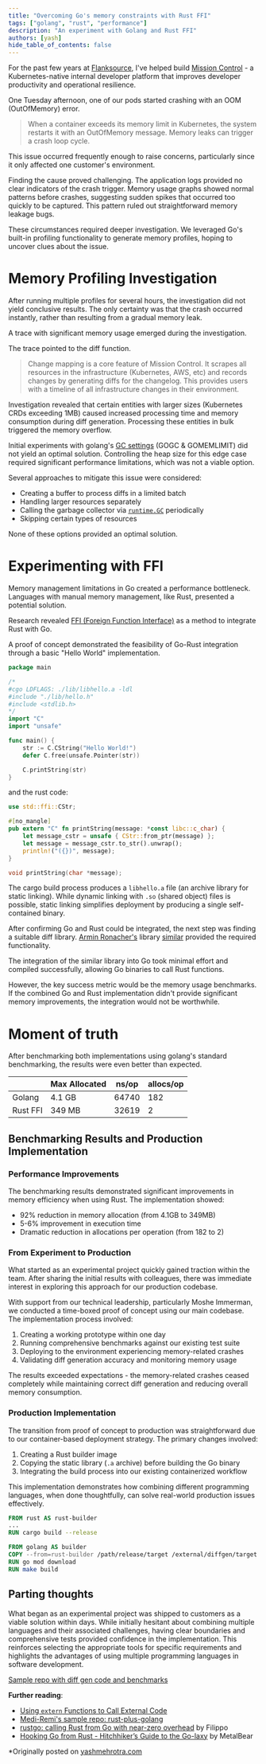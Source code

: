 ```yaml
---
title: "Overcoming Go's memory constraints with Rust FFI"
tags: ["golang", "rust", "performance"]
description: "An experiment with Golang and Rust FFI"
authors: [yash]
hide_table_of_contents: false
---
```


For the past few years at [Flanksource](https://flanksource.com/), I've helped build [Mission Control](https://flanksource.com/docs) - a Kubernetes-native internal developer platform that improves developer productivity and operational resilience.

One Tuesday afternoon, one of our pods started crashing with an OOM (OutOfMemory) error.

> When a container exceeds its memory limit in Kubernetes, the system restarts it with an OutOfMemory message. Memory leaks can trigger a crash loop cycle.

This issue occurred frequently enough to raise concerns, particularly since it only affected one customer's environment.

Finding the cause proved challenging. The application logs provided no clear indicators of the crash trigger. Memory usage graphs showed normal patterns before crashes, suggesting sudden spikes that occurred too quickly to be captured. This pattern ruled out straightforward memory leakage bugs.

These circumstances required deeper investigation. We leveraged Go's built-in profiling functionality to generate memory profiles, hoping to uncover clues about the issue.

# Memory Profiling Investigation

After running multiple profiles for several hours, the investigation did not yield conclusive results. The only certainty was that the crash occurred instantly, rather than resulting from a gradual memory leak.

A trace with significant memory usage emerged during the investigation.

<Screenshot img="/img/blog/rust-ffi/go-diff-first-profile.png" shadow={false} />

The trace pointed to the diff function.

> Change mapping is a core feature of Mission Control. It scrapes all resources in the infrastructure (Kubernetes, AWS, etc) and records changes by generating diffs for the changelog. This provides users with a timeline of all infrastructure changes in their environment.

<Screenshot img="/img/blog/rust-ffi/change-mapping.png" shadow={false} />

Investigation revealed that certain entities with larger sizes (Kubernetes CRDs exceeding 1MB) caused increased processing time and memory consumption during diff generation. Processing these entities in bulk triggered the memory overflow.

Initial experiments with golang's [GC settings](https://tip.golang.org/doc/gc-guide#Memory_limit) (GOGC & GOMEMLIMIT) did not yield an optimal solution. Controlling the heap size for this edge case required significant performance limitations, which was not a viable option.

Several approaches to mitigate this issue were considered:

- Creating a buffer to process diffs in a limited batch
- Handling larger resources separately
- Calling the garbage collector via [`runtime.GC`](https://pkg.go.dev/runtime#GC) periodically
- Skipping certain types of resources

None of these options provided an optimal solution.

# Experimenting with FFI

Memory management limitations in Go created a performance bottleneck. Languages with manual memory management, like Rust, presented a potential solution.

Research revealed [FFI (Foreign Function Interface)](https://doc.rust-lang.org/book/ch19-01-unsafe-rust.html#using-extern-functions-to-call-external-code) as a method to integrate Rust with Go.

A proof of concept demonstrated the feasibility of Go-Rust integration through a basic "Hello World" implementation.

```go title="main.go"
package main

/*
#cgo LDFLAGS: ./lib/libhello.a -ldl
#include "./lib/hello.h"
#include <stdlib.h>
*/
import "C"
import "unsafe"

func main() {
	str := C.CString("Hello World!")
	defer C.free(unsafe.Pointer(str))

	C.printString(str)
}
```

and the rust code:

```rust title="src/lib.rs"
use std::ffi::CStr;

#[no_mangle]
pub extern "C" fn printString(message: *const libc::c_char) {
    let message_cstr = unsafe { CStr::from_ptr(message) };
    let message = message_cstr.to_str().unwrap();
    println!("({})", message);
}
```

```c title="lib/hello.h"
void printString(char *message);
```

The cargo build process produces a `libhello.a` file (an archive library for static linking). While dynamic linking with `.so` (shared object) files is possible, static linking simplifies deployment by producing a single self-contained binary.

After confirming Go and Rust could be integrated, the next step was finding a suitable diff library. [Armin Ronacher's](https://mitsuhiko.at) library [similar](https://github.com/mitsuhiko/similar) provided the required functionality.

The integration of the similar library into Go took minimal effort and compiled successfully, allowing Go binaries to call Rust functions.

However, the key success metric would be the memory usage benchmarks. If the combined Go and Rust implementation didn't provide significant memory improvements, the integration would not be worthwhile.

# Moment of truth

After benchmarking both implementations using golang's standard benchmarking, the results were even better than expected.


|          | Max Allocated | ns/op | allocs/op |
|----------|---------------|-------|-----------|
| Golang   | 4.1 GB        | 64740 | 182       |
| Rust FFI | 349 MB        | 32619 | 2         |


## Benchmarking Results and Production Implementation

### Performance Improvements

The benchmarking results demonstrated significant improvements in memory efficiency when using Rust. The implementation showed:

- 92% reduction in memory allocation (from 4.1GB to 349MB)
- 5-6% improvement in execution time
- Dramatic reduction in allocations per operation (from 182 to 2)

### From Experiment to Production

What started as an experimental project quickly gained traction within the team. After sharing the initial results with colleagues, there was immediate interest in exploring this approach for our production codebase.

With support from our technical leadership, particularly Moshe Immerman, we conducted a time-boxed proof of concept using our main codebase. The implementation process involved:

1. Creating a working prototype within one day
2. Running comprehensive benchmarks against our existing test suite
3. Deploying to the environment experiencing memory-related crashes
4. Validating diff generation accuracy and monitoring memory usage

The results exceeded expectations - the memory-related crashes ceased completely while maintaining correct diff generation and reducing overall memory consumption.

### Production Implementation

The transition from proof of concept to production was straightforward due to our container-based deployment strategy. The primary changes involved:

1. Creating a Rust builder image
2. Copying the static library (`.a` archive) before building the Go binary
3. Integrating the build process into our existing containerized workflow

This implementation demonstrates how combining different programming languages, when done thoughtfully, can solve real-world production issues effectively.

```Dockerfile title="Dockerfile"
FROM rust AS rust-builder
...
RUN cargo build --release

FROM golang AS builder
COPY --from=rust-builder /path/release/target /external/diffgen/target
RUN go mod download
RUN make build
```

## Parting thoughts

What began as an experimental project was shipped to customers as a viable solution within days. While initially hesitant about combining multiple languages and their associated challenges, having clear boundaries and comprehensive tests provided confidence in the implementation. This reinforces selecting the appropriate tools for specific requirements and highlights the advantages of using multiple programming languages in software development.

[Sample repo with diff gen code and benchmarks](https://github.com/yashmehrotra/go-rust-diffgen)

**Further reading**:
- [Using `extern` Functions to Call External Code](https://doc.rust-lang.org/book/ch19-01-unsafe-rust.html#using-extern-functions-to-call-external-code)
- [Medi-Remi's sample repo: rust-plus-golang](https://github.com/mediremi/rust-plus-golang)
- [rustgo: calling Rust from Go with near-zero overhead](https://words.filippo.io/rustgo/) by Filippo
- [Hooking Go from Rust - Hitchhiker’s Guide to the Go-laxy](https://metalbear.co/blog/hooking-go-from-rust-hitchhikers-guide-to-the-go-laxy/) by MetalBear



*Originally posted on [yashmehrotra.com](https://yashmehrotra.com/posts/overcoming-gos-memory-constraints-with-rust-ffi/?ref=flanksource.com)
